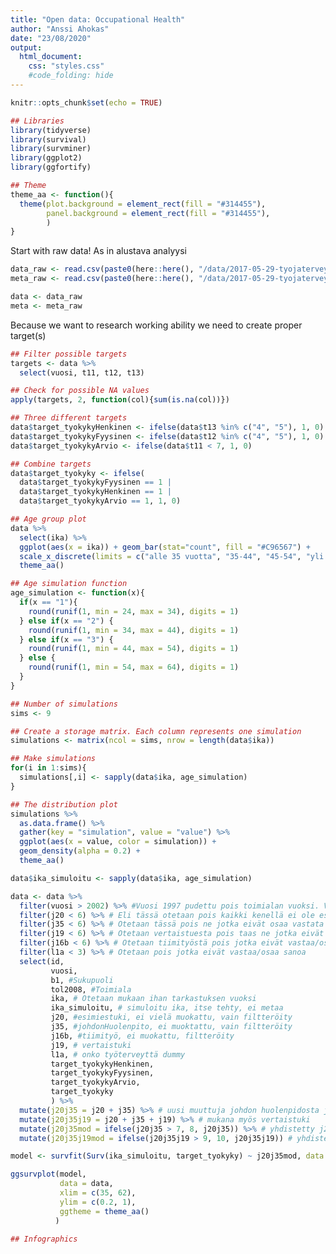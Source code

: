 ```yaml
---
title: "Open data: Occupational Health"
author: "Anssi Ahokas"
date: "23/08/2020"
output: 
  html_document:
    css: "styles.css"
    #code_folding: hide
---
```


```r
knitr::opts_chunk$set(echo = TRUE)
```

```r
## Libraries
library(tidyverse)
library(survival)
library(survminer)
library(ggplot2)
library(ggfortify)

## Theme
theme_aa <- function(){
  theme(plot.background = element_rect(fill = "#314455"),
        panel.background = element_rect(fill = "#314455"),
        )
}
```

Start with raw data! As in alustava analyysi

```r
data_raw <- read.csv(paste0(here::here(), "/data/2017-05-29-tyojaterveys-opendata-COMPLETE.csv"), sep = "")
meta_raw <- read.csv(paste0(here::here(), "/data/2017-05-29-tyojaterveys-metadata-LARGE.csv"), sep = "")

data <- data_raw
meta <- meta_raw
```

Because we want to research working ability we need to create proper target(s)

```r
## Filter possible targets
targets <- data %>% 
  select(vuosi, t11, t12, t13)

## Check for possible NA values
apply(targets, 2, function(col){sum(is.na(col))})
```

```r
## Three different targets
data$target_tyokykyHenkinen <- ifelse(data$t13 %in% c("4", "5"), 1, 0)
data$target_tyokykyFyysinen <- ifelse(data$t12 %in% c("4", "5"), 1, 0)
data$target_tyokykyArvio <- ifelse(data$t11 < 7, 1, 0)

## Combine targets
data$target_tyokyky <- ifelse(
  data$target_tyokykyFyysinen == 1 | 
  data$target_tyokykyHenkinen == 1 | 
  data$target_tyokykyArvio == 1, 1, 0)
```


```r
## Age group plot 
data %>% 
  select(ika) %>% 
  ggplot(aes(x = ika)) + geom_bar(stat="count", fill = "#C96567") +
  scale_x_discrete(limits = c("alle 35 vuotta", "35-44", "45-54", "yli 55")) +
  theme_aa()
```


```r
## Age simulation function
age_simulation <- function(x){
  if(x == "1"){
    round(runif(1, min = 24, max = 34), digits = 1)
  } else if(x == "2") {
    round(runif(1, min = 34, max = 44), digits = 1)
  } else if(x == "3") {
    round(runif(1, min = 44, max = 54), digits = 1)
  } else {
    round(runif(1, min = 54, max = 64), digits = 1)
  }
}
```


```r
## Number of simulations
sims <- 9

## Create a storage matrix. Each column represents one simulation
simulations <- matrix(ncol = sims, nrow = length(data$ika))

## Make simulations
for(i in 1:sims){
  simulations[,i] <- sapply(data$ika, age_simulation)
}

## The distribution plot
simulations %>% 
  as.data.frame() %>% 
  gather(key = "simulation", value = "value") %>% 
  ggplot(aes(x = value, color = simulation)) + 
  geom_density(alpha = 0.2) +
  theme_aa()
```

```r
data$ika_simuloitu <- sapply(data$ika, age_simulation)
```


```r
data <- data %>% 
  filter(vuosi > 2002) %>% #Vuosi 1997 pudettu pois toimialan vuoksi. Vuoden 1997 ja 2000 pudotettu pois etätyön vuoksi 
  filter(j20 < 6) %>% # Eli tässä otetaan pois kaikki kenellä ei ole esimiestä tai ei osaa vastata
  filter(j35 < 6) %>% # Otetaan tässä pois ne jotka eivät osaa vastata JohdonHuolenpitoon
  filter(j19 < 6) %>% # Otetaan vertaistuesta pois taas ne jotka eivät osaa sanoa 
  filter(j16b < 6) %>% # Otetaan tiimityöstä pois jotka eivät vastaa/osaa sanoa
  filter(l1a < 3) %>% # Otetaan pois jotka eivät vastaa/osaa sanoa
  select(id,
         vuosi,
         b1, #Sukupuoli
         tol2008, #Toimiala
         ika, # Otetaan mukaan ihan tarkastuksen vuoksi
         ika_simuloitu, # simuloitu ika, itse tehty, ei metaa
         j20, #esimiestuki, ei vielä muokattu, vain filtteröity
         j35, #johdonHuolenpito, ei muoktattu, vain filtteröity
         j16b, #tiimityö, ei muokattu, filtteröity
         j19, # vertaistuki
         l1a, # onko työterveyttä dummy
         target_tyokykyHenkinen,
         target_tyokykyFyysinen,
         target_tyokykyArvio,
         target_tyokyky
         ) %>% 
  mutate(j20j35 = j20 + j35) %>% # uusi muuttuja johdon huolenpidosta ja esimiestuesta. Aika vähän arvoja ääripäässä eli 8, 9.. pitäisikö yhdistää??
  mutate(j20j35j19 = j20 + j35 + j19) %>% # mukana myös vertaistuki
  mutate(j20j35mod = ifelse(j20j35 > 7, 8, j20j35)) %>% # yhdistetty j20j35 ja korvattu ääriarvot, tämä hyvä selittäjä
  mutate(j20j35j19mod = ifelse(j20j35j19 > 9, 10, j20j35j19)) # yhdistetty j20j35 ja korvattu ääriarvot, tämä hyvä selittäjä
```



```r
model <- survfit(Surv(ika_simuloitu, target_tyokyky) ~ j20j35mod, data = data)

ggsurvplot(model,
           data = data,
           xlim = c(35, 62),
           ylim = c(0.2, 1),
           ggtheme = theme_aa()
          )
```

```r
## Infographics
```



